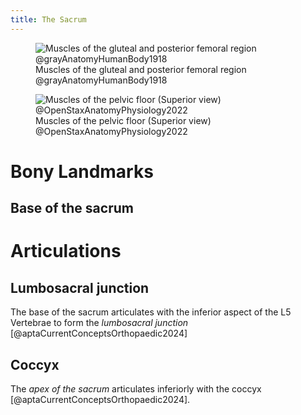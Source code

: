 ```yaml
---
title: The Sacrum
---
```



![Muscles of the gluteal and posterior femoral region @grayAnatomyHumanBody1918](/The Archive/Images/Gray anatomy 1918 images/Myology/image434 Muscles of the gluteal and posterior femoral regions.gif){#fig-gray1918-image434}

![Muscles of the pelvic floor (Superior view) @OpenStaxAnatomyPhysiology2022](/The Archive/Images/OpenStax Anatomy and Physiology 2e/fig11.19 Muscles of the Pelvic Floor.jpeg){#fig-openstax-fig11.19}


# Bony Landmarks

## Base of the sacrum


# Articulations

## Lumbosacral junction

The base of the sacrum articulates with the inferior aspect of the L5 Vertebrae to form the <i>lumbosacral junction</i> [@aptaCurrentConceptsOrthopaedic2024]

## Coccyx

The <i>apex of the sacrum</i> articulates inferiorly with the coccyx [@aptaCurrentConceptsOrthopaedic2024].